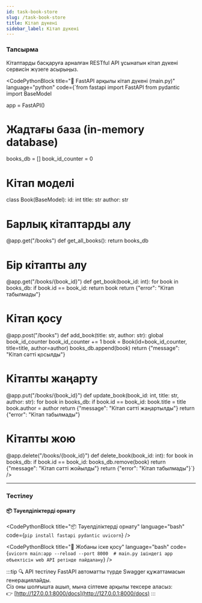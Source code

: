 ```yaml
---
id: task-book-store
slug: /task-book-store
title: Кітап дүкені
sidebar_label: Кітап дүкені
---
```



### Тапсырма  
Кітаптарды басқаруға арналған RESTful API ұсынатын кітап дүкені сервисін жүзеге асырыңыз.

<CodePythonBlock
  title="📘 FastAPI арқылы кітап дүкені (main.py)"
  language="python"
  code={`from fastapi import FastAPI
from pydantic import BaseModel

app = FastAPI()

# Жадтағы база (in-memory database)
books_db = []
book_id_counter = 0

# Кітап моделі
class Book(BaseModel):
    id: int
    title: str
    author: str

# Барлық кітаптарды алу
@app.get("/books")
def get_all_books():
    return books_db

# Бір кітапты алу
@app.get("/books/{book_id}")
def get_book(book_id: int):
    for book in books_db:
        if book.id == book_id:
            return book
    return {"error": "Кітап табылмады"}

# Кітап қосу
@app.post("/books")
def add_book(title: str, author: str):
    global book_id_counter
    book_id_counter += 1
    book = Book(id=book_id_counter, title=title, author=author)
    books_db.append(book)
    return {"message": "Кітап сәтті қосылды"}

# Кітапты жаңарту
@app.put("/books/{book_id}")
def update_book(book_id: int, title: str, author: str):
    for book in books_db:
        if book.id == book_id:
            book.title = title
            book.author = author
            return {"message": "Кітап сәтті жаңартылды"}
    return {"error": "Кітап табылмады"}

# Кітапты жою
@app.delete("/books/{book_id}")
def delete_book(book_id: int):
    for book in books_db:
        if book.id == book_id:
            books_db.remove(book)
            return {"message": "Кітап сәтті жойылды"}
    return {"error": "Кітап табылмады"}`}
/>

---

### Тестілеу
#### 📦 Тәуелділіктерді орнату
<CodePythonBlock
  title="📦 Тәуелділіктерді орнату"
  language="bash"
  code={`pip install fastapi pydantic uvicorn`}
/>

<CodePythonBlock
  title="🚀 Жобаны іске қосу"
  language="bash"
  code={`uvicorn main:app --reload --port 8000  # main.py ішіндегі app объектісін web API ретінде пайдалану`}
/>

:::tip 🔍 API тестілеу
FastAPI автоматты түрде Swagger құжаттамасын генерациялайды.  
Сіз оны шолғышта ашып, мына сілтеме арқылы тексере аласыз:  
👉 [http://127.0.0.1:8000/docs](http://127.0.0.1:8000/docs)
:::
